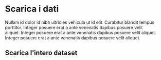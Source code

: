 # Scarica i dati

Nullam id dolor id nibh ultricies vehicula ut id elit.
Curabitur blandit tempus porttitor. Integer posuere erat a ante venenatis dapibus posuere velit aliquet.
Integer posuere erat a ante venenatis dapibus posuere velit aliquet.
Integer posuere erat a ante venenatis dapibus posuere velit aliquet.

## Scarica l'intero dataset

<Card
    title="OCDS JSON"
    description="87.2 MB"
    url=""
    icon="/icons/json.png"
/>

<Card
    title="OCDS CSV"
    description="75.5 MB"
    url=""
    icon="/icons/csv.png"
/>
